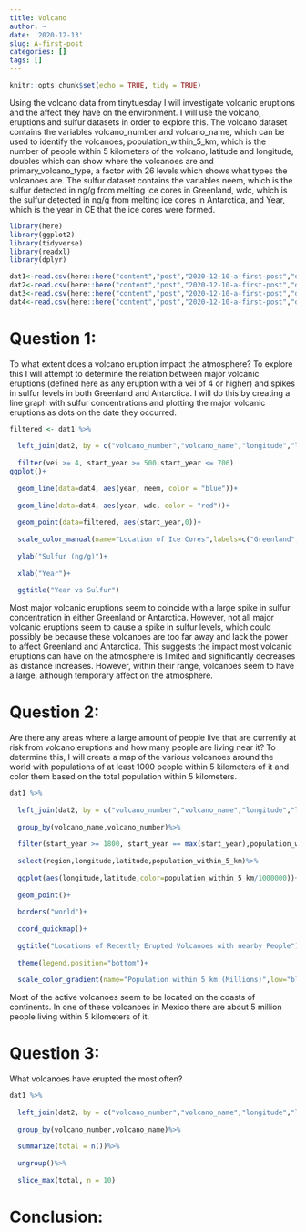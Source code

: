 ```yaml
---
title: Volcano
author: ~
date: '2020-12-13'
slug: A-first-post
categories: []
tags: []
---
```

```r
knitr::opts_chunk$set(echo = TRUE, tidy = TRUE)
```

Using the volcano data from tinytuesday I will investigate volcanic eruptions and the affect they have on the environment. I will use the volcano, eruptions and sulfur datasets in order to explore this. The volcano dataset contains the variables volcano_number and volcano_name, which can be used to identify the volcanoes, population_within_5_km, which is the number of people within 5 kilometers of the volcano, latitude and longitude, doubles which can show where the volcanoes are and primary_volcano_type, a factor with 26 levels which shows what types the volcanoes are. The sulfur dataset contains the variables neem, which is the sulfur detected in ng/g from melting ice cores in Greenland, wdc, which is the sulfur detected in ng/g from melting ice cores in Antarctica, and Year, which is the year in CE that the ice cores were formed.

```r
library(here)
library(ggplot2)
library(tidyverse)
library(readxl)
library(dplyr)
```

```r
dat1<-read.csv(here::here("content","post","2020-12-10-a-first-post","data","volcano.csv"))
dat2<-read.csv(here::here("content","post","2020-12-10-a-first-post","data","eruptions.csv"))
dat3<-read.csv(here::here("content","post","2020-12-10-a-first-post","data","events.csv"))
dat4<-read.csv(here::here("content","post","2020-12-10-a-first-post","data","sulfur.csv"))
```

# Question 1:
To what extent does a volcano eruption impact the atmosphere? To explore this I will attempt to determine the relation between major volcanic eruptions (defined here as any eruption with a vei of 4 or higher) and spikes in sulfur levels in both Greenland and Antarctica. I will do this by creating a line graph with sulfur concentrations and plotting the major volcanic eruptions as dots on the date they occurred.
```r
filtered <- dat1 %>%
  
  left_join(dat2, by = c("volcano_number","volcano_name","longitude","latitude"))%>%
  
  filter(vei >= 4, start_year >= 500,start_year <= 706)
ggplot()+
  
  geom_line(data=dat4, aes(year, neem, color = "blue"))+
  
  geom_line(data=dat4, aes(year, wdc, color = "red"))+
  
  geom_point(data=filtered, aes(start_year,0))+
  
  scale_color_manual(name="Location of Ice Cores",labels=c("Greenland","Antarctica"),values=c("blue"="blue","red"="red"))+
  
  ylab("Sulfur (ng/g)")+
  
  xlab("Year")+
  
  ggtitle("Year vs Sulfur")
```
Most major volcanic eruptions seem to coincide with a large spike in sulfur concentration in either Greenland or Antarctica. However, not all major volcanic eruptions seem to cause a spike in sulfur levels, which could possibly be because these volcanoes are too far away and lack the power to affect Greenland and Antarctica. This suggests the impact most volcanic eruptions can have on the atmosphere is limited and significantly decreases as distance increases. However, within their range, volcanoes seem to have a large, although temporary affect on the atmosphere.

# Question 2:
Are there any areas where a large amount of people live that are currently at risk from volcano eruptions and how many people are living near it? To determine this, I will create a map of the various volcanoes around the world with populations of at least 1000 people within 5 kilometers of it and color them based on the total population within 5 kilometers.
```r
dat1 %>%
  
  left_join(dat2, by = c("volcano_number","volcano_name","longitude","latitude"))%>%
  
  group_by(volcano_name,volcano_number)%>%
  
  filter(start_year >= 1800, start_year == max(start_year),population_within_5_km>=1000)%>%
  
  select(region,longitude,latitude,population_within_5_km)%>%
  
  ggplot(aes(longitude,latitude,color=population_within_5_km/1000000))+
  
  geom_point()+
  
  borders("world")+
  
  coord_quickmap()+
  
  ggtitle("Locations of Recently Erupted Volcanoes with nearby People")+
  
  theme(legend.position="bottom")+
  
  scale_color_gradient(name="Population within 5 km (Millions)",low="blue",high="red")
```
Most of the active volcanoes seem to be located on the coasts of continents. In one of these volcanoes in Mexico there are about 5 million people living within 5 kilometers of it.

# Question 3:
What volcanoes have erupted the most often?
```r
dat1 %>%
  
  left_join(dat2, by = c("volcano_number","volcano_name","longitude","latitude"))%>%
  
  group_by(volcano_number,volcano_name)%>%
  
  summarize(total = n())%>%
  
  ungroup()%>%
  
  slice_max(total, n = 10)
```


# Conclusion:

